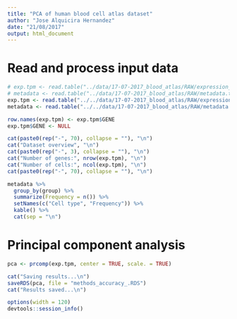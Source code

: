 ```yaml
---
title: "PCA of human blood cell atlas dataset"
author: "Jose Alquicira Hernandez"
date: "21/08/2017"
output: html_document
---
```


# Read and process input data

```r
# exp.tpm <- read.table("../data/17-07-2017_blood_atlas/RAW/expression_matrix_tpm.txt", header = TRUE, sep = "\t")
# metadata <- read.table("../data/17-07-2017_blood_atlas/RAW/metadata.txt", header = TRUE, sep = "\t", skip = 1)
exp.tpm <- read.table("../../data/17-07-2017_blood_atlas/RAW/expression_matrix_tpm.txt", header = TRUE, sep = "\t")
metadata <- read.table("../../data/17-07-2017_blood_atlas/RAW/metadata.txt", header = TRUE, sep = "\t", skip = 1)
```


```r
row.names(exp.tpm) <- exp.tpm$GENE
exp.tpm$GENE <- NULL
```

```r
cat(paste0(rep("-", 70), collapse = ""), "\n")
cat("Dataset overview", "\n")
cat(paste0(rep("-", 3), collapse = ""), "\n")
cat("Number of genes:", nrow(exp.tpm), "\n")
cat("Number of cells:", ncol(exp.tpm), "\n")
cat(paste0(rep("-", 70), collapse = ""), "\n")
```


```r
metadata %>%
  group_by(group) %>% 
  summarize(Frequency = n()) %>%
  setNames(c("Cell type", "Frequency")) %>%
  kable() %>% 
  cat(sep = "\n")
```

# Principal component analysis

```r
pca <- prcomp(exp.tpm, center = TRUE, scale. = TRUE)
```


```r
cat("Saving results...\n")
saveRDS(pca, file = "methods_accuracy_.RDS")
cat("Results saved...\n")
```

```r
options(width = 120)
devtools::session_info()
```
